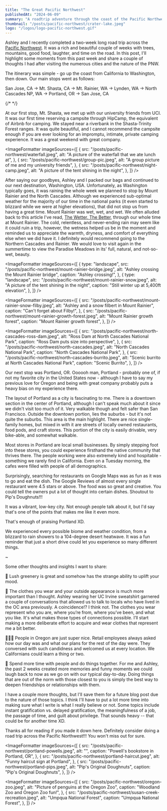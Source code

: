 ```yaml
---
title: "The Great Pacific Northwest"
publishedAt: "2024-06-09"
summary: "A roadtrip adventure through the coast of the Pacific Northwest. My observations of the cities and people in Oregon and Washington."
thumbnail: "/posts/pacific-northwest/crater-lake.jpeg"
logo: "/logos/logo-pacific-northwest.gif"
---
```


<HeroImage
  src="/posts/pacific-northwest/crater-lake.jpeg"
  alt="A panoramic view of Crater Lake National Park"
  caption="Amazing reflections of Crater Lake National Park"
/>

Ashley and I recently completed a two-week long road trip across the [Pacific Northwest](https://en.wikipedia.org/wiki/Pacific_Northwest). It was a rich and beautiful couple of weeks with trees, mountains, good food, laughter, and time on the road. In this post, I&apos;ll highlight some moments from this past week and share a couple of thoughts I had after visiting the numerous cities and the nature of the PNW.

The itinerary was simple - go up the coast from California to Washington, then down. Our main stops went as follows:

San Jose, CA -> Mt. Shasta, CA -> Mt. Rainier, WA -> Lynden, WA -> North Cascades NP, WA -> Portland, OR -> San Jose, CA

{/* <Map /> */}

At our first stop, Mt. Shasta, we met up with our university friends from UCI. It was our first time reserving a campsite through HipCamp, the equivalent of Airbnb for camping. We stayed near a riverbank in the Shasta-Trinity Forest ranges. It was quite beautiful, and I cannot recommend the campsite enough if you are ever looking for an impromptu, intimate, private camping experience. It was a great weekend with great company.

<ImageFormatter
  imageSources={[
    {
      src: "/posts/pacific-northwest/waterfall.jpeg",
      alt: "A picture of the waterfall that we ate lunch at",
    },
    {
      src: "/posts/pacific-northwest/group-pic.jpeg",
      alt: "A group picture of me and my university friends",
    },
    {
      src: "/posts/pacific-northwest/night-camp.jpeg",
      alt: "A picture of the tent shining in the night",
    },
  ]}
/>

After saying our goodbyes, Ashley and I packed our bags and continued to our next destination, Washington, USA. Unfortunately, as Washington typically goes, it was raining the whole week we planned to stop by Mount Rainier and the North Cascades. Although we experienced sub-optimal weather for the majority of our time in the national parks (it even started to blizzard while we were at higher elevations), that did not stop us from having a great time. Mount Rainier was wet, wet, and wet. We often alluded back to this article I've read, [The Wetter, The Better](https://isabellagrandic.medium.com/the-wetter-the-better-35815f899a66), through our whole time at Mount Rainier. The cold, relentless, and never-ending rain may seem like it could ruin a trip, however, the wetness helped us be in the moment and reminded us to appreciate the warmth, dryness, and comfort of everything else when we did have it. I definitely would recommend going to the Northern Cascades and Rainier. We would love to visit again in the summertime to view the Paradise Meadows in its' full, natural, and not-so-wet, beauty.

<ImageFormatter
  imageSources={[
    {
      type: "landscape",
      src: "/posts/pacific-northwest/mount-rainier-bridge.jpeg",
      alt: "Ashley crossing the Mount Rainier bridge",
      caption: "Ashley crossing!",
    },
    {
      type: "landscape",
      src: "/posts/pacific-northwest/mount-rainier-snow.jpeg",
      alt: "A picture of the tent shining in the night",
      caption: "Still winter up at 5,400ft elevation",
    },
  ]}
/>

<ImageFormatter
  imageSources={[
    {
      src: "/posts/pacific-northwest/mount-rainier-snow-filby.jpeg",
      alt: "Ashley and a snow filbert in Mount Rainier",
      caption: "Can't forget about Filby!",
    },
    {
      src: "/posts/pacific-northwest/mount-rainier-growth-forest.jpeg",
      alt: "Mount Rainier growth forest",
      caption: "Mount Rainier growth forest",
    },
  ]}
/>

<ImageFormatter
  imageSources={[
    {
      src: "/posts/pacific-northwest/north-cascades-ross-dam.jpeg",
      alt: "Ross Dam at North Cascades National Park",
      caption: "Ross Dam puts size into perspective",
    },
    {
      src: "/posts/pacific-northwest/north-cascades.jpeg",
      alt: "North Cascades National Park",
      caption: "North Cascades National Park",
    },
    {
      src: "/posts/pacific-northwest/north-cascades-burrito.jpeg",
      alt: "Scenic burrito at North Cascades National Park",
      caption: "Scenic Burrito",
    },
  ]}
/>

Our next stop was Portland, OR. Oooooh man, Portland - probably one of, if not my favorite city in the United States now - although I have to say my previous love for Oregon and being with great company probably puts a heavy bias on my experience there.

The layout of Portland as a city is fascinating to me. There is a downtown section in the center of Portland, although I can't speak much about it since we didn't visit too much of it. Very walkable though and felt safer than San Francisco. Outside the downtown portion, lies the suburbs - but it's not quite the suburbs. This area is the main highlight. There are nice single-family homes, but mixed in with it are streets of locally owned restaurants, food pods, and craft stores. This portion of the city is easily drivable, very bike-able, and somewhat walkable.

Most stores in Portland are local small businesses. By simply stepping foot into these stores, you could experience firsthand the native community that thrives there. The people working were also extremely kind and hospitable - something we rarely find in California. Even on a Tuesday morning, the cafes were filled with people of all demographics.

Surprisingly, searching for restaurants on Google Maps was as fun as it was to go and eat the dish. The Google Reviews of almost every single restaurant were 4.5 stars or above. The food was so great and creative. You could tell the owners put a lot of thought into certain dishes. Shoutout to Pip's Doughnuts!!!

It was a vibrant, low-key city. Not enough people talk about it, but I'd say that's one of the points that makes me like it even more.

That's enough of praising Portland XD.

We experienced every possible biome and weather condition, from a blizzard to rain showers to a 104-degree desert heatwave. It was a fun reminder that just a short drive could let you experience so many different things.

~

Some other thoughts and insights I want to share:

🌳 Lush greenery is great and somehow has the strange ability to uplift your mood.

👕 The clothes you wear and your outside appearance is much more important than I thought. Ashley wearing her UC Irvine sweatshirt garnered a couple of conversations that allowed us to talk to locals who have lived in the OC area previously. A coincidence!? I think not. The clothes you wear represent who you are, where you’re from, where you’ve been, and what you like. It's what makes those types of connections possible. I’ll start making a more deliberate effort to acquire and wear clothes that represent me a bit better.

🧑‍🤝‍🧑 People in Oregon are just super nice. Retail employees always asked how our day was and what our plans for the rest of the day were. They conversed with such candidness and welcomed us at every location. We Californians could learn a thing or two.

💓 Spend more time with people and do things together. For me and Ashley, the past 2 weeks created more memories and funny moments we could laugh back to now as we go on with our typical day-to-day. Doing things that are out of the norm with those closest to you is simply the best way to deepen friendships or relationships with them.

I have a couple more thoughts, but I'll save them for a future blog post due to the nature of those topics. I think I'll have to put a lot more time into making sure what I write is what I really believe or not. Some topics include instant gratification vs. delayed gratification, the meaningfulness of a job, the passage of time, and guilt about privilege. That sounds heavy -- that could be for another time XD.

Thanks all for reading if you made it down here. Definitely consider doing a road trip across the Pacific Northwest!!! You won't miss out for sure.

<ImageFormatter
  imageSources={[
    {
      src: "/posts/pacific-northwest/portland-powells.jpeg",
      alt: "",
      caption: "Powell's bookstore in Portland, OR",
    },
    {
      src: "/posts/pacific-northwest/portland-haircut.jpeg",
      alt: "Funny haircut sign at Portland",
    },
    {
      src: "/posts/pacific-northwest/portland-pips.jpeg",
      alt: "Pip's Original Doughnuts",
      caption: "Pip's Original Doughnuts",
    },
  ]}
/>

<ImageFormatter
  imageSources={[
    {
      src: "/posts/pacific-northwest/oregon-zoo.jpeg",
      alt: "Picture of penguins at the Oregon Zoo",
      caption: "Woodland Zoo and Oregon Zoo fun!",
    },
    {
      src: "/posts/pacific-northwest/susan-creek-recreation.jpeg",
      alt: "Umpqua National Forest",
      caption: "Umpqua National Forest",
    },
  ]}
/>
